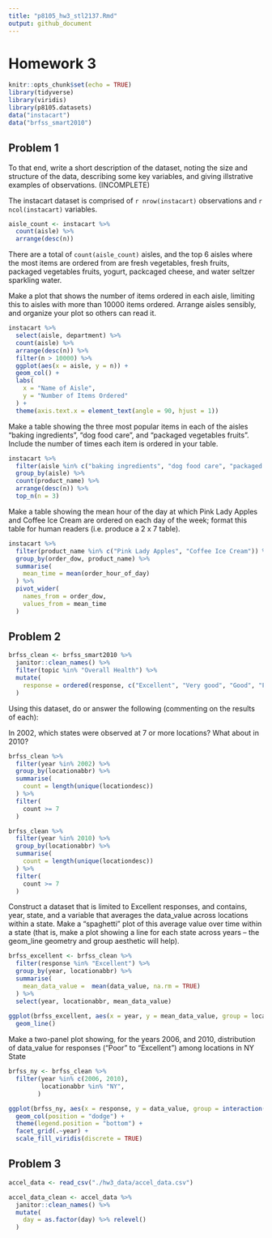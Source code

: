 ```yaml
---
title: "p8105_hw3_stl2137.Rmd"
output: github_document
---
```


# Homework 3
```r
knitr::opts_chunk$set(echo = TRUE)
library(tidyverse)
library(viridis)
library(p8105.datasets)
data("instacart")
data("brfss_smart2010")
```

## Problem 1

To that end, write a short description of the dataset, noting the size and structure of the data, describing some key variables, and giving illstrative examples of observations. (INCOMPLETE)

The instacart dataset is comprised of `r nrow(instacart)` observations and `r ncol(instacart)` variables. 



```r
aisle_count <- instacart %>% 
  count(aisle) %>% 
  arrange(desc(n))
```
There are a total of `count(aisle_count)` aisles, and the top 6 aisles where the most items are ordered from are fresh vegetables, fresh fruits, packaged vegetables fruits, yogurt, packcaged cheese, and water seltzer sparkling water. 

Make a plot that shows the number of items ordered in each aisle, limiting this to aisles with more than 10000 items ordered. Arrange aisles sensibly, and organize your plot so others can read it.
```r
instacart %>% 
  select(aisle, department) %>% 
  count(aisle) %>% 
  arrange(desc(n)) %>% 
  filter(n > 10000) %>% 
  ggplot(aes(x = aisle, y = n)) +
  geom_col() +
  labs(
    x = "Name of Aisle",
    y = "Number of Items Ordered"
  ) + 
  theme(axis.text.x = element_text(angle = 90, hjust = 1))

```

Make a table showing the three most popular items in each of the aisles “baking ingredients”, “dog food care”, and “packaged vegetables fruits”. Include the number of times each item is ordered in your table.
```r
instacart %>% 
  filter(aisle %in% c("baking ingredients", "dog food care", "packaged vegetables fruits")) %>% 
  group_by(aisle) %>% 
  count(product_name) %>% 
  arrange(desc(n)) %>% 
  top_n(n = 3)
```

Make a table showing the mean hour of the day at which Pink Lady Apples and Coffee Ice Cream are ordered on each day of the week; format this table for human readers (i.e. produce a 2 x 7 table).

```r
instacart %>%
  filter(product_name %in% c("Pink Lady Apples", "Coffee Ice Cream")) %>% 
  group_by(order_dow, product_name) %>%
  summarise(
    mean_time = mean(order_hour_of_day) 
  ) %>% 
  pivot_wider(
    names_from = order_dow,
    values_from = mean_time
  ) 

```

## Problem 2

```r
brfss_clean <- brfss_smart2010 %>% 
  janitor::clean_names() %>% 
  filter(topic %in% "Overall Health") %>% 
  mutate(
    response = ordered(response, c("Excellent", "Very good", "Good", "Fair", "Poor"))
  ) 
```

Using this dataset, do or answer the following (commenting on the results of each):

In 2002, which states were observed at 7 or more locations? What about in 2010?
```r
brfss_clean %>% 
  filter(year %in% 2002) %>% 
  group_by(locationabbr) %>% 
  summarise(
    count = length(unique(locationdesc))
  ) %>% 
  filter(
    count >= 7
  )

brfss_clean %>% 
  filter(year %in% 2010) %>% 
  group_by(locationabbr) %>% 
  summarise(
    count = length(unique(locationdesc))
  ) %>% 
  filter(
    count >= 7
  )
```

Construct a dataset that is limited to Excellent responses, and contains, year, state, and a variable that averages the data_value across locations within a state. Make a “spaghetti” plot of this average value over time within a state (that is, make a plot showing a line for each state across years – the geom_line geometry and group aesthetic will help).

```r
brfss_excellent <- brfss_clean %>%
  filter(response %in% "Excellent") %>% 
  group_by(year, locationabbr) %>%
  summarise(
    mean_data_value =  mean(data_value, na.rm = TRUE)
  ) %>% 
  select(year, locationabbr, mean_data_value)
  
ggplot(brfss_excellent, aes(x = year, y = mean_data_value, group = locationabbr, color = locationabbr)) +
  geom_line() 
```

Make a two-panel plot showing, for the years 2006, and 2010, distribution of data_value for responses (“Poor” to “Excellent”) among locations in NY State

```r
brfss_ny <- brfss_clean %>% 
  filter(year %in% c(2006, 2010), 
         locationabbr %in% "NY",
        )   

ggplot(brfss_ny, aes(x = response, y = data_value, group = interaction(response, locationdesc), fill = locationdesc)) +
  geom_col(position = "dodge") + 
  theme(legend.position = "bottom") +
  facet_grid(.~year) +
  scale_fill_viridis(discrete = TRUE)


```

## Problem 3

```r
accel_data <- read_csv("./hw3_data/accel_data.csv")

accel_data_clean <- accel_data %>% 
  janitor::clean_names() %>% 
  mutate(
    day = as.factor(day) %>% relevel()
  )

```

